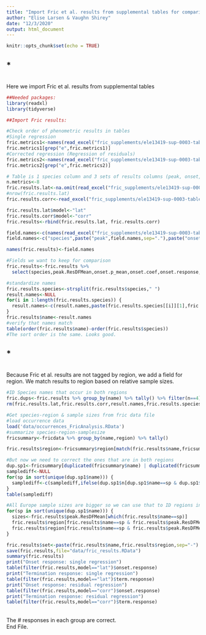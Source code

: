 ```yaml
---
title: "Import Fric et al. results from supplemental tables for comparisons"
author: "Elise Larsen & Vaughn Shirey"
date: "12/3/2020"
output: html_document
---
```


```r
knitr::opts_chunk$set(echo = TRUE)

```
<h2>*</h2>
  <br>Here we import Fric et al. results from supplemental tables
```r

##Needed packages:
library(readxl)
library(tidyverse)

##Import Fric results: 

#Check order of phenometric results in tables
#Single regression
fric.metrics1<-names(read_excel("fric_supplements/ele13419-sup-0003-tables2.xlsx", sheet="~latitude", range="A3:Y3"))
fric.metrics1[grep("e",fric.metrics1)]
#Corrected regression (Regression of residuals)
fric.metrics2<-names(read_excel("fric_supplements/ele13419-sup-0003-tables2.xlsx", sheet="~latitude|altitude+year", range="A2:Y2"))
fric.metrics2[grep("e",fric.metrics2)]

# Table is 1 species column and 3 sets of results columns (peak, onset, termination). There are 8 results parameters reported per model. 
n.metrics<-8
fric.results.lat<-na.omit(read_excel("fric_supplements/ele13419-sup-0003-tables2.xlsx", sheet="~latitude", range="A4:Y113"))
#nrow(fric.results.lat)
fric.results.corr<-read_excel("fric_supplements/ele13419-sup-0003-tables2.xlsx", sheet="~latitude|altitude+year", range="A3:Y108")

fric.results.lat$model<-"lat"
fric.results.corr$model<-"corr"
fric.results<-rbind(fric.results.lat, fric.results.corr)

field.names<-c(names(read_excel("fric_supplements/ele13419-sup-0003-tables2.xlsx", sheet="~latitude", range="B4:I4")))
field.names<-c("species",paste("peak",field.names,sep="."),paste("onset",field.names,sep="."),paste("term",field.names,sep="."),"model")

names(fric.results)<-field.names

#Fields we want to keep for comparison
fric.results<-fric.results %>%
  select(species,peak.ResDFMean,onset.p_mean,onset.coef,onset.response,term.p_mean,term.coef,term.response, model)

#standardize names
fric.results.species<-strsplit(fric.results$species," ")
result.names<-NULL
for(i in 1:length(fric.results.species)) {
  result.names<-c(result.names,paste(fric.results.species[[i]][1],fric.results.species[[i]][2],sep=" "))
}
fric.results$name<-result.names
#verify that names match
table(order(fric.results$name)-order(fric.results$species))
#The sort order is the same. Looks good.
```
<h2>*</h2>
<br> Because Fric et al. results are not tagged by region, we add a field for region.
We match results to region based on relative sample sizes.

```r
#ID Species names that occur in both regions
fric.dups<-fric.results %>% group_by(name) %>% tally() %>% filter(n==4)
rm(fric.results.lat,fric.results.corr,result.names,fric.results.species)

#Get species-region & sample sizes from fric data file
#load occurrence data
load('data/occurrences_FricAnalysis.RData')
#summarize species-region-samplesize
fricsummary<-fricdata %>% group_by(name,region) %>% tally()

fric.results$region<-fricsummary$region[match(fric.results$name,fricsummary$name)]

#But now we need to correct the ones that are in both regions
dup.sp1<-fricsummary[duplicated(fricsummary$name) | duplicated(fricsummary$name, fromLast=T),]
samplediff<-NULL
for(sp in sort(unique(dup.sp1$name))) {
  samplediff<-c(samplediff,ifelse(dup.sp1$n[dup.sp1$name==sp & dup.sp1$region=="Europe"]-dup.sp1$n[dup.sp1$name==sp & dup.sp1$region=="N. America"]>0,"Europe","N. America"))
}
table(samplediff)

#All Europe sample sizes are bigger so we can use that to ID regions in the Fric results.
for(sp in sort(unique(dup.sp1$name))) {
  sizes<-fric.results$peak.ResDFMean[which(fric.results$name==sp)]
  fric.results$region[fric.results$name==sp & fric.results$peak.ResDFMean==max(sizes)]<-"Europe"
  fric.results$region[fric.results$name==sp & fric.results$peak.ResDFMean==min(sizes)]<-"N. America"
}

fric.results$set<-paste(fric.results$name,fric.results$region,sep="-")
save(fric.results,file="data/fric_results.RData")
summary(fric.results)
print("Onset response: single regression")
table(filter(fric.results,model=="lat")$onset.response)
print("Termination response: single regression")
table(filter(fric.results,model=="lat")$term.response)
print("Onset response: residual regression")
table(filter(fric.results,model=="corr")$onset.response)
print("Termination response: residual regression")
table(filter(fric.results,model=="corr")$term.response)
```
<br>The # responses in each group are correct.
<br>End File.